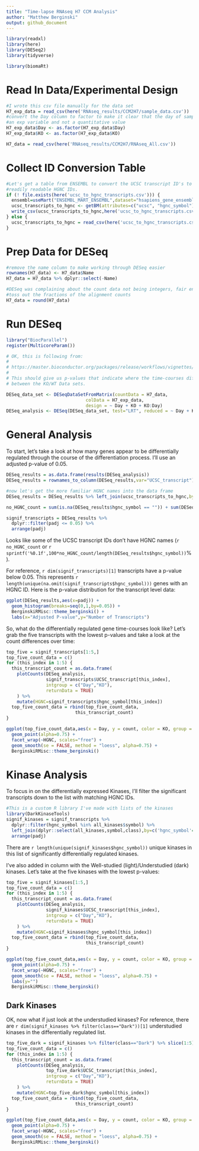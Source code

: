 ```yaml
---
title: "Time-lapse RNAseq H7 CCM Analysis"
author: "Matthew Berginski"
output: github_document
---
```


```r
library(readxl)
library(here)
library(DESeq2)
library(tidyverse)

library(biomaRt)
```

# Read In Data/Experimental Design

```r
#I wrote this csv file manually for the data set
H7_exp_data = read_csv(here('RNAseq_results/CCM2H7/sample_data.csv'))
#convert the Day column to factor to make it clear that the day of sampling is
#an exp variable and not a quantitative value
H7_exp_data$Day <- as.factor(H7_exp_data$Day)
H7_exp_data$KO <- as.factor(H7_exp_data$KO)

H7_data = read_csv(here('RNAseq_results/CCM2H7/RNAseq_All.csv'))
```

# Collect ID Conversion Table

```r
#Let's get a table from ENSEMBL to convert the UCSC transcript ID's to the more
#readily readable HGNC IDs.
if (! file.exists(here('ucsc_to_hgnc_transcripts.csv'))) {
  ensembl=useMart("ENSEMBL_MART_ENSEMBL",dataset="hsapiens_gene_ensembl",host="useast.ensembl.org")
  ucsc_transcripts_to_hgnc <- getBM(attributes=c("ucsc", "hgnc_symbol"), filters = "ucsc", values = rownames(H7_data), mart=ensembl)
  write_csv(ucsc_transcripts_to_hgnc,here('ucsc_to_hgnc_transcripts.csv'))
} else {
  ucsc_transcripts_to_hgnc = read_csv(here('ucsc_to_hgnc_transcripts.csv'))
}
```

# Prep Data for DESeq

```r
#remove the name column to make working through DESeq easier
rownames(H7_data) <- H7_data$Name
H7_data = H7_data %>% dplyr::select(-Name)

#DESeq was complaining about the count data not being integers, fair enough,
#toss out the fractions of the alignment counts
H7_data = round(H7_data)
```

# Run DESeq

```r
library("BiocParallel")
register(MulticoreParam())

# OK, this is following from:
#
# https://master.bioconductor.org/packages/release/workflows/vignettes/rnaseqGene/inst/doc/rnaseqGene.html#time-course-experiments
#
# This should give us p-values that indicate where the time-courses differ
# between the KO/WT Data sets.

DESeq_data_set <- DESeqDataSetFromMatrix(countData = H7_data,
                              colData = H7_exp_data,
                              design = ~ Day + KO + KO:Day)
DESeq_analysis <- DESeq(DESeq_data_set, test="LRT", reduced = ~ Day + KO)
```

# General Analysis

To start, let's take a look at how many genes appear to be differentially regulated through the course of the differentiation process. I'll use an adjusted p-value of 0.05.

```r
DESeq_results = as.data.frame(results(DESeq_analysis))
DESeq_results = rownames_to_column(DESeq_results,var="UCSC_transcript")

#now let's get the more familiar HGNC names into the data frame
DESeq_results = DESeq_results %>% left_join(ucsc_transcripts_to_hgnc,by=c('UCSC_transcript'='ucsc'))

no_HGNC_count = sum(is.na(DESeq_results$hgnc_symbol == "")) + sum(DESeq_results$hgnc_symbol == "",na.rm=T)

signif_transcripts = DESeq_results %>% 
  dplyr::filter(padj <= 0.05) %>%
  arrange(padj)
```

Looks like some of the UCSC transcript IDs don't have HGNC names (`r no_HGNC_count` or `r sprintf('%0.1f',100*no_HGNC_count/length(DESeq_results$hgnc_symbol))`%). 

For reference, `r dim(signif_transcripts)[1]` transcripts have a p-value below 0.05. This represents `r length(unique(na.omit(signif_transcripts$hgnc_symbol)))` genes with an HGNC ID. Here is the p-value distribution for the transcript level data:

```r
ggplot(DESeq_results,aes(x=padj)) +
  geom_histogram(breaks=seq(0,1,by=0.05)) +
  BerginskiRMisc::theme_berginski() +
  labs(x="Adjusted P-value",y="Number of Transcripts")
```

So, what do the differentially regulated gene time-courses look like? Let's grab the five transcripts with the lowest p-values and take a look at the count differences over time:

```r
top_five = signif_transcripts[1:5,]
top_five_count_data = c()
for (this_index in 1:5) {
  this_transcript_count = as.data.frame(
    plotCounts(DESeq_analysis, 
               signif_transcripts$UCSC_transcript[this_index],
               intgroup = c("Day","KO"), 
               returnData = TRUE)
    ) %>%
    mutate(HGNC=signif_transcripts$hgnc_symbol[this_index])
  top_five_count_data = rbind(top_five_count_data,
                          this_transcript_count)
}

ggplot(top_five_count_data,aes(x = Day, y = count, color = KO, group = KO)) + 
  geom_point(alpha=0.75) + 
  facet_wrap(~HGNC, scales="free") +
  geom_smooth(se = FALSE, method = "loess", alpha=0.75) +
  BerginskiRMisc::theme_berginski()
```

# Kinase Analysis

To focus in on the differentially expressed Kinases, I'll filter the significant transcripts down to the list with matching HGNC IDs.

```r
#This is a custom R library I've made with lists of the kinases
library(DarkKinaseTools)
signif_kinases = signif_transcripts %>%
  dplyr::filter(hgnc_symbol %in% all_kinases$symbol) %>%
  left_join(dplyr::select(all_kinases,symbol,class),by=c('hgnc_symbol'='symbol')) %>%
  arrange(padj)
```

There are `r length(unique(signif_kinases$hgnc_symbol))` unique kinases in this list of significantly differentially regulated kinases.

I've also added in column with the Well-studied (light)/Understudied (dark) kinases. Let's take at the five kinases with the lowest p-values:

```r
top_five = signif_kinases[1:5,]
top_five_count_data = c()
for (this_index in 1:5) {
  this_transcript_count = as.data.frame(
    plotCounts(DESeq_analysis, 
               signif_kinases$UCSC_transcript[this_index],
               intgroup = c("Day","KO"), 
               returnData = TRUE)
    ) %>%
    mutate(HGNC=signif_kinases$hgnc_symbol[this_index])
  top_five_count_data = rbind(top_five_count_data,
                              this_transcript_count)
}

ggplot(top_five_count_data,aes(x = Day, y = count, color = KO, group = KO)) + 
  geom_point(alpha=0.75) + 
  facet_wrap(~HGNC, scales="free") +
  geom_smooth(se = FALSE, method = "loess", alpha=0.75) +
  labs(y="")
  BerginskiRMisc::theme_berginski()
```

## Dark Kinases

OK, now what if just look at the understudied kinases? For reference, there are `r dim(signif_kinases %>% filter(class=="Dark"))[1]` understudied kinases in the differentially regulated list.

```r
top_five_dark = signif_kinases %>% filter(class=="Dark") %>% slice(1:5)
top_five_count_data = c()
for (this_index in 1:5) {
  this_transcript_count = as.data.frame(
    plotCounts(DESeq_analysis, 
               top_five_dark$UCSC_transcript[this_index],
               intgroup = c("Day","KO"), 
               returnData = TRUE)
    ) %>%
    mutate(HGNC=top_five_dark$hgnc_symbol[this_index])
  top_five_count_data = rbind(top_five_count_data,
                          this_transcript_count)
}

ggplot(top_five_count_data,aes(x = Day, y = count, color = KO, group = KO)) + 
  geom_point(alpha=0.75) + 
  facet_wrap(~HGNC, scales="free") +
  geom_smooth(se = FALSE, method = "loess", alpha=0.75) +
  BerginskiRMisc::theme_berginski()
```